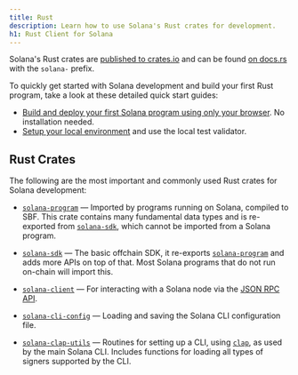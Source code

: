 ```yaml
---
title: Rust
description: Learn how to use Solana's Rust crates for development.
h1: Rust Client for Solana
---
```


Solana's Rust crates are
[published to crates.io](https://crates.io/search?q=solana-) and can be found
[on docs.rs](https://docs.rs/releases/search?query=solana-) with the `solana-`
prefix.

<Callout title="Hello World: Get started with Solana development">

To quickly get started with Solana development and build your first Rust
program, take a look at these detailed quick start guides:

- [Build and deploy your first Solana program using only your browser](/developers/guides/getstarted/hello-world-in-your-browser).
  No installation needed.
- [Setup your local environment](/docs/intro/installation) and use the local
  test validator.

</Callout>

## Rust Crates

The following are the most important and commonly used Rust crates for Solana
development:

- [`solana-program`] &mdash; Imported by programs running on Solana, compiled to
  SBF. This crate contains many fundamental data types and is re-exported from
  [`solana-sdk`], which cannot be imported from a Solana program.

- [`solana-sdk`] &mdash; The basic offchain SDK, it re-exports
  [`solana-program`] and adds more APIs on top of that. Most Solana programs
  that do not run on-chain will import this.

- [`solana-client`] &mdash; For interacting with a Solana node via the
  [JSON RPC API](/docs/rpc).

- [`solana-cli-config`] &mdash; Loading and saving the Solana CLI configuration
  file.

- [`solana-clap-utils`] &mdash; Routines for setting up a CLI, using [`clap`],
  as used by the main Solana CLI. Includes functions for loading all types of
  signers supported by the CLI.

[`solana-program`]: https://docs.rs/solana-program
[`solana-sdk`]: https://docs.rs/solana-sdk
[`solana-client`]: https://docs.rs/solana-client
[`solana-cli-config`]: https://docs.rs/solana-cli-config
[`solana-clap-utils`]: https://docs.rs/solana-clap-utils
[`clap`]: https://docs.rs/clap
